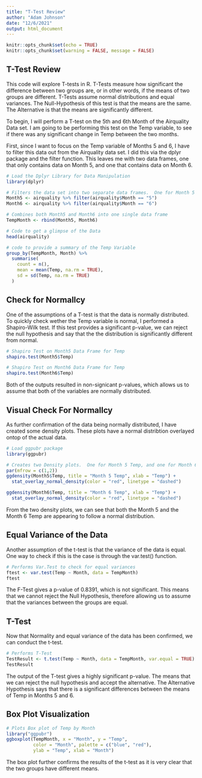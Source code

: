 ```yaml
---
title: "T-Test Review"
author: "Adam Johnson"
date: "12/6/2021"
output: html_document
---
```


```r
knitr::opts_chunk$set(echo = TRUE)
knitr::opts_chunk$set(warning = FALSE, message = FALSE)
```

## T-Test Review

This code will explore T-tests in R.  T-Tests measure how significant the difference between two groups are, or in other words, if the means of two groups are different. T-Tests assume normal distributions and equal variances.  The Null-Hypothesis of this test is that the means are the same.  The Alternative is that the means are significantly different. 

To begin, I will perform a T-test on the 5th and 6th Month of the Airquality Data set. I am going to be performing this test on the Temp variable, to see if there was any significant change in Temp between the two months.   

First, since I want to focus on the Temp variable of Months 5 and 6, I have to filter this data out from the Airquality data set. I did this via the dplyr package and the filter function. This leaves me with two data frames, one that only contains data on Month 5, and one that contains data on Month 6.   

```r
# Load the Dplyr Library for Data Manipulation
library(dplyr)

# Filters the data set into two separate data frames.  One for Month 5 and one for Month 6
Month5 <- airquality %>% filter(airquality$Month == "5")
Month6 <- airquality %>% filter(airquality$Month == "6")

# Combines both Month5 and Month6 into one single data frame
TempMonth <- rbind(Month5, Month6)

```

```r
# Code to get a glimpse of the Data 
head(airquality)

# code to provide a summary of the Temp Variable 
group_by(TempMonth, Month) %>%
  summarise(
    count = n(),
    mean = mean(Temp, na.rm = TRUE),
    sd = sd(Temp, na.rm = TRUE)
  )

```

## Check for Normallcy

One of the assumptions of a T-test is that the data is normally distributed.  To quickly check wether the Temp variable is normal, I performed a Shapiro-Wilk test.  If this test provides a significant p-value, we can reject the null hypothesis and say that the the distribution is significantly different from normal.

```r
# Shapiro Test on Month5 Data Frame for Temp
shapiro.test(Month5$Temp)

# Shapiro Test on Month6 Data Frame for Temp
shapiro.test(Month6$Temp)

```
Both of the outputs resulted in non-signicant p-values, which allows us to assume that both of the variables are normally distributed.  

## Visual Check For Normallcy 

As further confirmation of the data being normally distributed, I have created some density plots.  These plots have a normal distribtion overlayed ontop of the actual data.  


```r
# Load ggpubr package
library(ggpubr)

# Creates two Density plots.  One for Month 5 Temp, and one for Month 6 Temp
par(mfrow = c(1,2))
ggdensity(Month5$Temp, title = "Month 5 Temp", xlab = "Temp") +
  stat_overlay_normal_density(color = "red", linetype = "dashed")

ggdensity(Month6$Temp, title = "Month 6 Temp", xlab = "Temp") +
  stat_overlay_normal_density(color = "red", linetype = "dashed")

```

From the two density plots, we can see that both the Month 5 and the Month 6 Temp are appearing to follow a normal distribution.  

## Equal Variance of the Data

Another assumption of the t-test is that the variance of the data is equal. One way to check if this is the case is through the var.test() function.   

```r
# Performs Var.Test to check for equal variances
ftest <- var.test(Temp ~ Month, data = TempMonth)
ftest
```
The F-Test gives a p-value of 0.8391, which is not significant. This means that we cannot reject the Null Hypothesis, therefore allowing us to assume that the variances between the groups are equal.  

## T-Test

Now that Normality and equal variance of the data has been confirmed, we can conduct the t-test.  

```r
# Performs T-Test
TestResult <- t.test(Temp ~ Month, data = TempMonth, var.equal = TRUE)
TestResult

```
The output of the T-test gives a highly significant p-value.  The means that we can reject the null hypothesis and accept the alternative.  The Alternative Hypothesis says that there is a significant differences between the means of Temp in Months 5 and 6.  

## Box Plot Visualization 

```r
# Plots Box plot of Temp by Month
library("ggpubr")
ggboxplot(TempMonth, x = "Month", y = "Temp", 
          color = "Month", palette = c("blue", "red"),
          ylab = "Temp", xlab = "Month")

```

The box plot further confirms the results of the t-test as it is very clear that the two groups have different means.

































